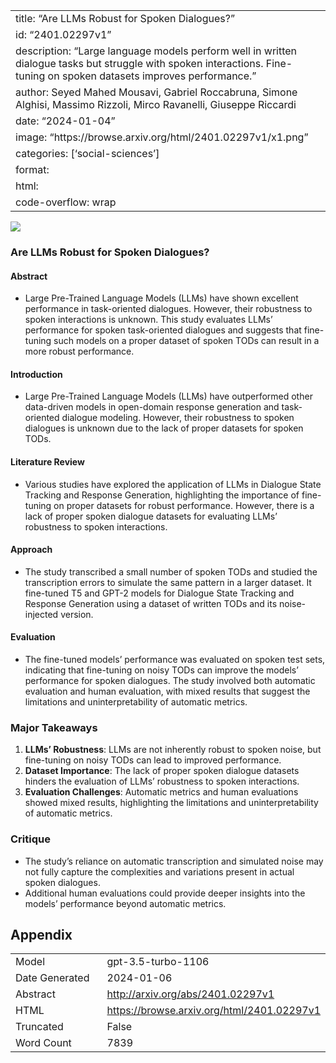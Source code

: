 
---
title: "Are LLMs Robust for Spoken Dialogues?"
id: "2401.02297v1"
description: "Large language models perform well in written dialogue tasks but struggle with spoken interactions. Fine-tuning on spoken datasets improves performance."
author: Seyed Mahed Mousavi, Gabriel Roccabruna, Simone Alghisi, Massimo Rizzoli, Mirco Ravanelli, Giuseppe Riccardi
date: "2024-01-04"
image: "https://browse.arxiv.org/html/2401.02297v1/x1.png"
categories: ['social-sciences']
format:
  html:
    code-overflow: wrap
---

![](https://browse.arxiv.org/html/2401.02297v1/x1.png)

### Are LLMs Robust for Spoken Dialogues?

#### Abstract
- Large Pre-Trained Language Models (LLMs) have shown excellent performance in task-oriented dialogues. However, their robustness to spoken interactions is unknown. This study evaluates LLMs' performance for spoken task-oriented dialogues and suggests that fine-tuning such models on a proper dataset of spoken TODs can result in a more robust performance.

#### Introduction
- Large Pre-Trained Language Models (LLMs) have outperformed other data-driven models in open-domain response generation and task-oriented dialogue modeling. However, their robustness to spoken dialogues is unknown due to the lack of proper datasets for spoken TODs.

#### Literature Review
- Various studies have explored the application of LLMs in Dialogue State Tracking and Response Generation, highlighting the importance of fine-tuning on proper datasets for robust performance. However, there is a lack of proper spoken dialogue datasets for evaluating LLMs' robustness to spoken interactions.

#### Approach
- The study transcribed a small number of spoken TODs and studied the transcription errors to simulate the same pattern in a larger dataset. It fine-tuned T5 and GPT-2 models for Dialogue State Tracking and Response Generation using a dataset of written TODs and its noise-injected version.
  
#### Evaluation
- The fine-tuned models' performance was evaluated on spoken test sets, indicating that fine-tuning on noisy TODs can improve the models' performance for spoken dialogues. The study involved both automatic evaluation and human evaluation, with mixed results that suggest the limitations and uninterpretability of automatic metrics.


### Major Takeaways

1. **LLMs' Robustness**: LLMs are not inherently robust to spoken noise, but fine-tuning on noisy TODs can lead to improved performance.
2. **Dataset Importance**: The lack of proper spoken dialogue datasets hinders the evaluation of LLMs' robustness to spoken interactions.
3. **Evaluation Challenges**: Automatic metrics and human evaluations showed mixed results, highlighting the limitations and uninterpretability of automatic metrics.

### Critique
- The study's reliance on automatic transcription and simulated noise may not fully capture the complexities and variations present in actual spoken dialogues.
- Additional human evaluations could provide deeper insights into the models' performance beyond automatic metrics.

## Appendix

|          |          |
|----------|----------|
| Model     | gpt-3.5-turbo-1106       |
| Date Generated     | 2024-01-06       |
| Abstract | [http://arxiv.org/abs/2401.02297v1](http://arxiv.org/abs/2401.02297v1)        |
| HTML     | [https://browse.arxiv.org/html/2401.02297v1](https://browse.arxiv.org/html/2401.02297v1)       |
| Truncated       | False       |
| Word Count       | 7839       |